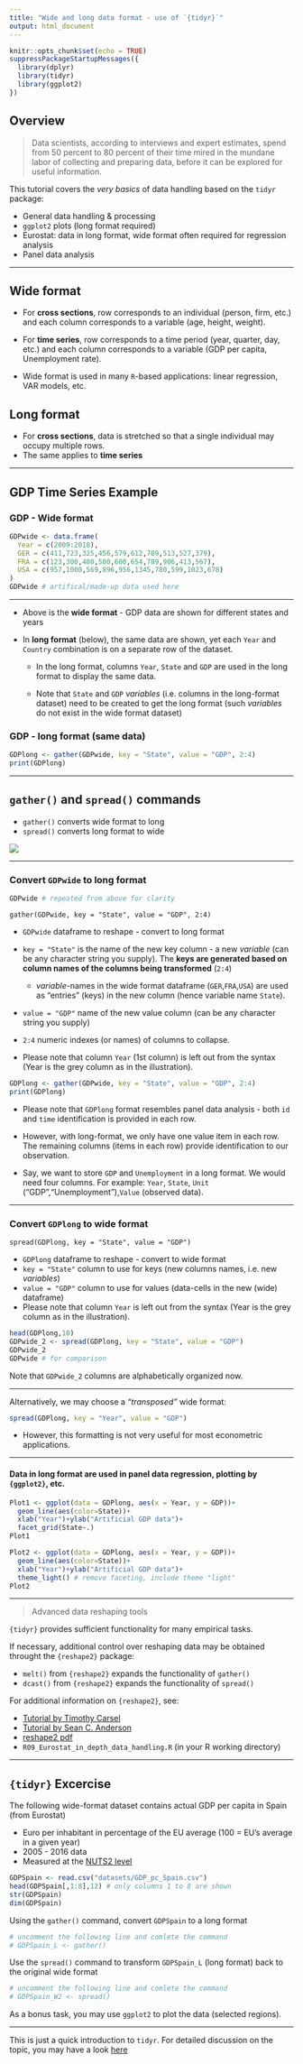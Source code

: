 ---
title: "Wide and long data format - use of `{tidyr}`"
output: html_document
---

```{r setup, include=FALSE}
knitr::opts_chunk$set(echo = TRUE)
suppressPackageStartupMessages({
  library(dplyr)
  library(tidyr)
  library(ggplot2)
})
```

## Overview

> Data scientists, according to interviews and expert estimates, spend from 50 percent to 80 percent of their time mired in the mundane labor of collecting and preparing data, before it can be explored for useful information.  

This tutorial covers the *very basics* of data handling based on the `tidyr` package:  

* General data handling \& processing
* `ggplot2` plots (long format required)
* Eurostat: data in long format, wide format often required for regression analysis
* Panel data analysis

--- 

## Wide format
* For **cross sections**, row corresponds to an individual (person, firm, etc.) and each column corresponds to a variable (age, height, weight). 

* For **time series**, row corresponds to a time period (year, quarter, day, etc.) and each column corresponds to a variable (GDP per capita, Unemployment rate). 

* Wide format is used in many `R`-based applications: linear regression, VAR models, etc.


## Long format
* For **cross sections**, data is stretched so that a single individual may occupy multiple rows.
* The same applies to **time series**

---

## GDP Time Series Example  

### GDP - Wide format

```{r}
GDPwide <- data.frame(
  Year = c(2009:2018),
  GER = c(411,723,325,456,579,612,709,513,527,379),
  FRA = c(123,300,400,500,600,654,789,906,413,567),
  USA = c(957,1000,569,896,956,1345,780,599,1023,678)
)
GDPwide # artifical/made-up data used here
```
--- 

* Above is the **wide format** - GDP data are shown for different states and years  

* In **long format** (below), the same data are shown, yet each `Year` and `Country` combination is on a separate row of the dataset. 

    + In the long format,  columns `Year`, `State` and `GDP` are used in the long format to display the same data.  
    
    + Note that `State` and `GDP` *variables* (i.e. columns in the long-format dataset) need to be created to get the long format (such *variables* do not exist in the wide format dataset)

### GDP - long format (same data)

```{r, echo=F}
GDPlong <- gather(GDPwide, key = "State", value = "GDP", 2:4)
print(GDPlong)
```


--- 

## `gather()` and `spread()` commands

+ `gather()` converts wide format to long
+ `spread()` converts long format to wide

![](datasets/tidyr.png)

---

### Convert `GDPwide` to long format

```{r,echo=T}
GDPwide # repeated from above for clarity
```

`gather(GDPwide, key = "State", value = "GDP", 2:4)`

* `GDPwide` dataframe to reshape - convert to long format  

* `key = "State"` is the name of the new key column - a new *variable* (can be any character string you supply). The **keys are generated based on column names of the columns being transformed** (`2:4`)  
    + *variable*-names in the wide format dataframe (`GER`,`FRA`,`USA`) are used as "entries" (keys) in the new column (hence variable name `State`).  

* `value = "GDP"` name of the new value column (can be any character string you supply)  

* `2:4` numeric indexes (or names) of columns to collapse. 

* Please note that column `Year` (1st column) is left out from the syntax (Year is the grey column as in the illustration).  


```{r}
GDPlong <- gather(GDPwide, key = "State", value = "GDP", 2:4)
print(GDPlong)
```

* Please note that `GDPlong` format resembles panel data analysis - both `id` and `time` identification is provided in each row. 

* However, with long-format, we only have one value item in each row. The remaining columns (items in each row) provide identification to our observation. 

* Say, we want to store `GDP` and `Unemployment` in a long format. We would need four columns. For example: `Year`, `State`, `Unit` ("GDP","Unemployment"),`Value` (observed data). 

---

### Convert `GDPlong` to wide format 

`spread(GDPlong, key = "State", value = "GDP")`

* `GDPlong` dataframe to reshape - convert to wide format
* `key = "State"` column to use for keys (new columns names, i.e. new *variables*)
* `value = "GDP"` column to use for values (data-cells in the new (wide) dataframe)
* Please note that column `Year` is left out from the syntax (Year is the grey column as in the illustration).

```{r}
head(GDPlong,10)
GDPwide_2 <- spread(GDPlong, key = "State", value = "GDP")
GDPwide_2
GDPwide # for comparison
```

Note that `GDPwide_2` columns are alphabetically organized now.

---

Alternatively, we may choose a *"transposed"* wide format:

```{r}
spread(GDPlong, key = "Year", value = "GDP")
```

* However, this formatting is not very useful for most econometric applications.

--- 

#### Data in long format are used in panel data regression, plotting by `{ggplot2}`, etc.

```{r}
Plot1 <- ggplot(data = GDPlong, aes(x = Year, y = GDP))+
  geom_line(aes(color=State))+
  xlab("Year")+ylab("Artificial GDP data")+
  facet_grid(State~.)
Plot1

Plot2 <- ggplot(data = GDPlong, aes(x = Year, y = GDP))+
  geom_line(aes(color=State))+
  xlab("Year")+ylab("Artificial GDP data")+
  theme_light() # remove faceting, include theme "light"
Plot2
```

---

> Advanced data reshaping tools

`{tidyr}` provides sufficient functionality for many empirical tasks.

If necessary, additional control over reshaping data may be obtained throught the `{reshape2}` package:

* `melt()` from `{reshape2}` expands the functionality of `gather()`
* `dcast()` from `{reshape2}` expands the functionality of `spread()` 


For additional information on `{reshape2}`, see:

+ [Tutorial by Timothy Carsel](https://ademos.people.uic.edu/Chapter8.html) 
+ [Tutorial by Sean C. Anderson](https://seananderson.ca/2013/10/19/reshape/) 
+ [reshape2 pdf](https://cran.r-project.org/web/packages/reshape2/reshape2.pdf) 
+ `R09_Eurostat_in_depth_data_handling.R` (in your R working directory)  

---

## `{tidyr}` Excercise

The following wide-format dataset contains actual GDP per capita in Spain (from Eurostat)

* Euro per inhabitant in percentage of the EU average (100 = EU's average in a given year)
* 2005 - 2016 data
* Measured at the [NUTS2 level](https://en.wikipedia.org/wiki/NUTS_statistical_regions_of_Spain)


```{r}
GDPSpain <- read.csv("datasets/GDP_pc_Spain.csv")
head(GDPSpain[,1:8],12) # only columns 1 to 8 are shown
str(GDPSpain)
dim(GDPSpain)
``` 

Using the `gather()` command, convert `GDPSpain` to a long format


```{r}
# uncomment the following line and comlete the command
# GDPSpain_L <- gather()
```


Use the `spread()` command to transform `GDPSpain_L` (long format) back to the original wide format

```{r}
# uncomment the following line and comlete the command
# GDPSpain_W2 <- spread()
```


As a bonus task, you may use `ggplot2` to plot the data (selected regions).

---- 


This is just a quick introduction to `tidyr`. For detailed discussion on the topic, you may have a look [here](https://github.com/rstudio/webinars/blob/master/05-Data-Wrangling-with-R-and-RStudio/wrangling-webinar.pdf)





